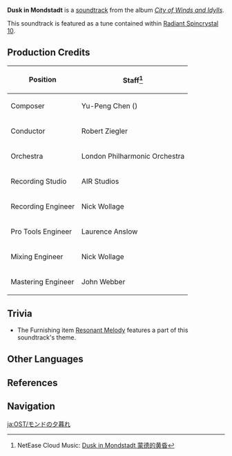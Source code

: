 {{Soundtrack Infobox
|title          =
|image          = City of Winds and Idylls.png
|album          = City of Winds and Idylls
|disc           = 1
|number         = 05
|featured       = GENSHIN CONCERT 2021 "Melodies of an Endless Journey" (CD)
|featured2      =
|featured3      =
|featured_disc  = A
|featured_disc2 =
|featured_disc3 =
|youtube_id     = AALrH26HAmw
|youtube_time   = 360
|spotify_id     = 161heCSb3pHdi1x6tR0DRU
|played_in      = City of Mondstadt
|during         = [[City of Mondstadt]] (Dusk)
|domain         =
|previous       = Bustling Afternoon in Mondstadt
|next           = Mondstadt Starlit
}}
'''Dusk in Mondstadt''' is a [[soundtrack]] from the album ''[[City of Winds and Idylls]]''.

This soundtrack is featured as a tune contained within [[Radiant Spincrystal 10]].

==Production Credits==
{| class="wikitable" style="text-align:left; height:0.5em"
! Position
! Staff<ref>NetEase Cloud Music: [https://music.163.com/#/song?id=1481392257 Dusk in Mondstadt 蒙德的黄昏]</ref>
|-
! Composer
| Yu-Peng Chen ({{zh|陈致逸}})
|-
! Conductor
| Robert Ziegler
|-
! Orchestra
| London Philharmonic Orchestra
|-
! Recording Studio
| AIR Studios
|-
! Recording Engineer
| Nick Wollage
|-
! Pro Tools Engineer
| Laurence Anslow
|-
! Mixing Engineer
| Nick Wollage
|-
! Mastering Engineer
| John Webber
|}

==Trivia==
*The Furnishing item [[Resonant Melody]] features a part of this soundtrack's theme.

==Other Languages==
{{Other Languages
|en      = Dusk in Mondstadt
|zhs     = 蒙德的黄昏
|zhs_rm  = Méngdé de Huánghūn
|zht     = 蒙德的黃昏
|zht_rm  = Méngdé de Huánghūn
|zh_tl   = Dusk in Mondstadt
|ja      = モンドの夕暮れ
|ja_rm   = Mondo no Yuugure
|ja_tl   = Twilight in Mondstadt
|ko      = Dusk in Mondstadt<ref name="RS7">{{Ref/Item|Radiant Spincrystal 10|note=Korean, Spanish, French, Russian, Thai, Vietnamese, German, Indonesian, Portuguese, Turkish, Italian}}</ref>
|es      = Dusk in Mondstadt<ref name="RS7" />
|fr      = Dusk in Mondstadt<ref name="RS7" />
|ru      = Dusk in Mondstadt<ref name="RS7" />
|th      = Dusk in Mondstadt<ref name="RS7" />
|vi      = Hoàng Hôn Tại Mondstadt<ref name="RS7" />
|vi_tl   = Dusk in Mondstadt
|de      = Dusk in Mondstadt<ref name="RS7" />
|id      = Dusk in Mondstadt<ref name="RS7" />
|pt      = Dusk in Mondstadt<ref name="RS7" />
|tr      = Dusk in Mondstadt<ref name="RS7" />
|it      = Dusk in Mondstadt<ref name="RS7" />
}}

==References==
{{Reflist}}

==Navigation==
{{Soundtrack Navbox|City of Winds and Idylls}}

[[ja:OST/モンドの夕暮れ]]